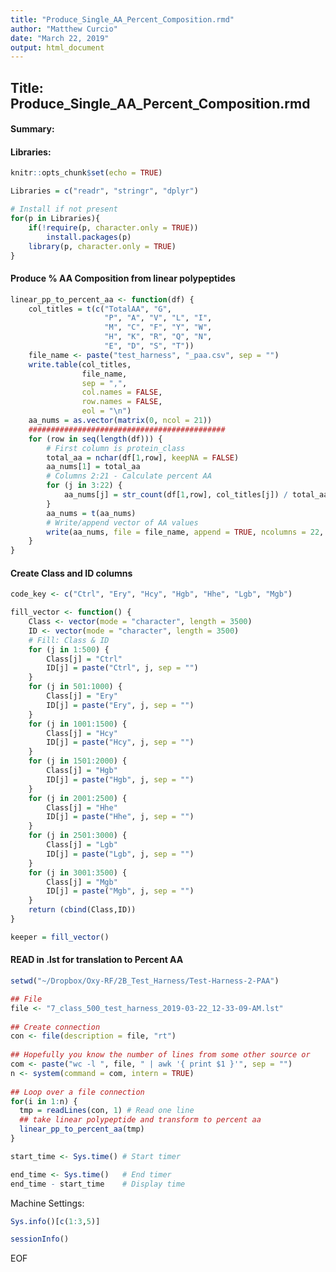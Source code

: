 ```yaml
---
title: "Produce_Single_AA_Percent_Composition.rmd"
author: "Matthew Curcio"
date: "March 22, 2019"
output: html_document
---
```


## Title: Produce_Single_AA_Percent_Composition.rmd

#### Summary: 

#### Libraries:
```r
knitr::opts_chunk$set(echo = TRUE)

Libraries = c("readr", "stringr", "dplyr")

# Install if not present
for(p in Libraries){
    if(!require(p, character.only = TRUE))
        install.packages(p)
    library(p, character.only = TRUE)
}
```

#### Produce % AA Composition from linear polypeptides
```r
linear_pp_to_percent_aa <- function(df) {
    col_titles = t(c("TotalAA", "G", 
                     "P", "A", "V", "L", "I",
                     "M", "C", "F", "Y", "W", 
                     "H", "K", "R", "Q", "N", 
                     "E", "D", "S", "T"))
    file_name <- paste("test_harness", "_paa.csv", sep = "")
    write.table(col_titles, 
                file_name,  
                sep = ",", 
                col.names = FALSE, 
                row.names = FALSE, 
                eol = "\n")
    aa_nums = as.vector(matrix(0, ncol = 21))
    ############################################
    for (row in seq(length(df))) {
        # First column is protein_class
        total_aa = nchar(df[1,row], keepNA = FALSE)
        aa_nums[1] = total_aa
        # Columns 2:21 - Calculate percent AA
        for (j in 3:22) {
            aa_nums[j] = str_count(df[1,row], col_titles[j]) / total_aa
        }
        aa_nums = t(aa_nums)
        # Write/append vector of AA values
        write(aa_nums, file = file_name, append = TRUE, ncolumns = 22, sep = ",")
    }
}
```

#### Create Class and ID columns
```r
code_key <- c("Ctrl", "Ery", "Hcy", "Hgb", "Hhe", "Lgb", "Mgb")

fill_vector <- function() {
    Class <- vector(mode = "character", length = 3500)
    ID <- vector(mode = "character", length = 3500)
    # Fill: Class & ID
    for (j in 1:500) {
        Class[j] = "Ctrl"
        ID[j] = paste("Ctrl", j, sep = "")
    }
    for (j in 501:1000) {
        Class[j] = "Ery"
        ID[j] = paste("Ery", j, sep = "")
    }
    for (j in 1001:1500) {
        Class[j] = "Hcy"
        ID[j] = paste("Hcy", j, sep = "")
    }
    for (j in 1501:2000) {
        Class[j] = "Hgb"
        ID[j] = paste("Hgb", j, sep = "")
    }
    for (j in 2001:2500) {
        Class[j] = "Hhe"
        ID[j] = paste("Hhe", j, sep = "")
    }
    for (j in 2501:3000) {
        Class[j] = "Lgb"
        ID[j] = paste("Lgb", j, sep = "")
    }
    for (j in 3001:3500) {
        Class[j] = "Mgb"
        ID[j] = paste("Mgb", j, sep = "")
    }
    return (cbind(Class,ID))
}

keeper = fill_vector()
```

#### READ in .lst for translation to Percent AA
```r
setwd("~/Dropbox/Oxy-RF/2B_Test_Harness/Test-Harness-2-PAA")

## File
file <- "7_class_500_test_harness_2019-03-22_12-33-09-AM.lst"
 
## Create connection
con <- file(description = file, "rt")
 
## Hopefully you know the number of lines from some other source or
com <- paste("wc -l ", file, " | awk '{ print $1 }'", sep = "")
n <- system(command = com, intern = TRUE)
 
## Loop over a file connection
for(i in 1:n) {
  tmp = readLines(con, 1) # Read one line 
  ## take linear polypeptide and transform to percent aa 
  linear_pp_to_percent_aa(tmp)
}

```


```r
start_time <- Sys.time() # Start timer

end_time <- Sys.time()   # End timer
end_time - start_time    # Display time
```
















Machine Settings:
```r
Sys.info()[c(1:3,5)]
```
```r
sessionInfo()
```
EOF